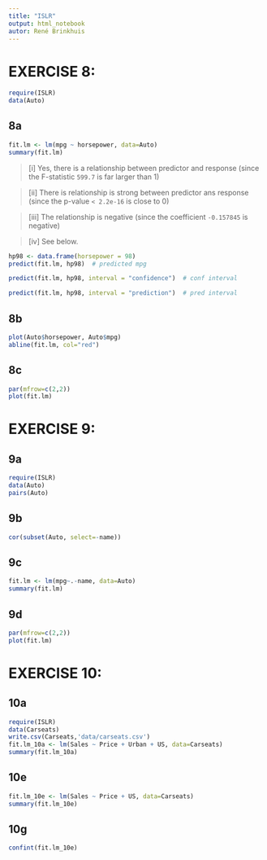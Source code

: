 ```yaml
---
title: "ISLR"
output: html_notebook
autor: René Brinkhuis
---
```


# EXERCISE 8:
```r
require(ISLR)
data(Auto)
```

## 8a
```r
fit.lm <- lm(mpg ~ horsepower, data=Auto)
summary(fit.lm)
```

> [i] Yes, there is a relationship between predictor and response (since the F-statistic `599.7` is far larger than 1)  

> [ii] There is relationship is strong between predictor ans response (since the p-value `< 2.2e-16` is close to 0)  

> [iii] The relationship is negative (since the coefficient `-0.157845` is negative)  

> [iv] See below.  

```r
hp98 <- data.frame(horsepower = 98)
predict(fit.lm, hp98)  # predicted mpg
```

```r
predict(fit.lm, hp98, interval = "confidence")  # conf interval
```

```r
predict(fit.lm, hp98, interval = "prediction")  # pred interval
```

## 8b
```r
plot(Auto$horsepower, Auto$mpg)
abline(fit.lm, col="red")
```

## 8c
```r
par(mfrow=c(2,2))
plot(fit.lm)
```

# EXERCISE 9:

## 9a
```r
require(ISLR)
data(Auto)
pairs(Auto)
```

## 9b
```r
cor(subset(Auto, select=-name))
```

## 9c
```r
fit.lm <- lm(mpg~.-name, data=Auto)
summary(fit.lm)
```

## 9d
```r
par(mfrow=c(2,2))
plot(fit.lm)
```


# EXERCISE 10:

## 10a
```r
require(ISLR)
data(Carseats)
write.csv(Carseats,'data/carseats.csv')
fit.lm_10a <- lm(Sales ~ Price + Urban + US, data=Carseats)
summary(fit.lm_10a)
```

## 10e
```r
fit.lm_10e <- lm(Sales ~ Price + US, data=Carseats)
summary(fit.lm_10e)
```

## 10g
```r
confint(fit.lm_10e)
```
